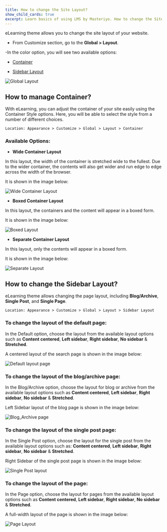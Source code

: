 ---
title: How to change the Site Layout?
show_child_cards: true
excerpt: Learn basics of using LMS by Masteriyo. How to change the Site Layout.
---

eLearning theme allows you to change the site layout of your website.

- From Customize section, go to the **Global > Layout**.

-In the color option, you will see two available options:

  - [Container](https://docs.masteriyo.com/elearning/customizer[global]/site-layout#how-to-manage-container)
  
  - [Sidebar Layout](https://docs.masteriyo.com/elearning/customizer[global]/site-layout#how-to-change-the-sidebar-layout)
  
![Global Layout](https://user-images.githubusercontent.com/109593521/183382659-098bceee-f46d-4a24-8481-da71c0d9523f.png)


## How to manage Container?

With eLearning, you can adjust the container of your site easily using the Container Style options. Here, you will be able to select the style from a number of different choices. 

    Location: Appearance > Customize > Global > Layout > Container

### Available Options:

-  **Wide Container Layout**

In this layout, the width of the container is stretched wide to the fullest. Due to the wider container, the contents will also get wider and run edge to edge across the width of the browser.

It is shown in the image below:

![Wide Container Layout](https://user-images.githubusercontent.com/109593521/183383738-02b3c215-a69d-4b68-b284-f323426eacbf.png)

- **Boxed Container Layout**

In this layout, the containers and the content will appear in a boxed form.

It is shown in the image below:

![Boxed Layout](https://user-images.githubusercontent.com/109593521/183384268-629bd388-7979-4b9d-89a3-f70bcb0ef1be.png)

- **Separate Container Layout**

In this layout, only the contents will appear in a boxed form.

It is shown in the image below:

![Separate Layout](https://user-images.githubusercontent.com/109593521/183384737-872f7b12-3ca5-4e35-a542-4ce16f8bf2b2.png)


## How to change the Sidebar Layout?

eLearning theme allows changing the page layout, including **Blog/Archive**, **Single Post**, and **Single Page**.

    Location: Appearance > Customize > Global > Layout > Sidebar Layout

### To change the layout of the default page:

In the Default option, choose the layout from the available layout options such as **Content centered**, **Left sidebar**, **Right sidebar**, **No sidebar** & **Stretched**.

A centered layout of the search page is shown in the image below:

![Default layout page](https://user-images.githubusercontent.com/109593521/183387539-5a56bfa0-7def-4826-b912-89b9f862db08.png)

### To change the layout of the blog/archive page:

In the Blog/Archive option, choose the layout for blog or archive from the available layout options such as **Content centered**, **Left sidebar**, **Right sidebar**, **No sidebar** & **Stretched**.

Left Sidebar layout of the blog page is shown in the image below:

![Blog_Archive page](https://user-images.githubusercontent.com/109593521/183395506-d90ba245-54ab-420d-ae0b-42f9e85c9859.png)

### To change the layout of the single post page:

In the Single Post option, choose the layout for the single post from the available layout options such as: **Content centered**, **Left sidebar**, **Right sidebar**, **No sidebar** & **Stretched**.

Right Sidebar of the single post page is shown in the image below:

![Single Post layout](https://user-images.githubusercontent.com/109593521/183396682-8610677f-4b38-49ac-9c57-60284950b812.png)


### To change the layout of the page:

In the Page option, choose the layout for pages from the available layout options such as **Content centered**, **Left sidebar**, **Right sidebar**, **No sidebar** & **Stretched**.

A full-width layout of the page is shown in the image below:

![Page Layout](https://user-images.githubusercontent.com/109593521/183397815-75960362-bec0-4e52-b3fe-95aeb70b6676.png)




